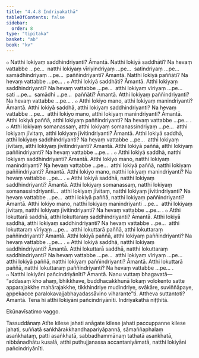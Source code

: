 ```yaml
---
title: "4.4.8 Indriyakathā"
tableOfContents: false
sidebar:
  order: 8
type: "tipitaka"
basket: "ab"
book: "kv"
---
```



<DynamicBreadcrumb />

<Division number="853" book="kv" bookNo="32" page="426">

<Paragraph number="2635" book="kv">
๐ Natthi lokiyaṃ saddhindriyanti? Āmantā. Natthi lokiyā saddhāti? Na hevaṃ vattabbe …pe…  natthi lokiyaṃ vīriyindriyaṃ …pe…  satindriyaṃ …pe…  samādhindriyaṃ …pe…  paññindriyanti? Āmantā. Natthi lokiyā paññāti? Na hevaṃ vattabbe …pe… .
</Paragraph>

<Paragraph number="2636" book="kv">
๐ Atthi lokiyā saddhāti? Āmantā. Atthi lokiyaṃ saddhindriyanti? Na hevaṃ vattabbe …pe…  atthi lokiyaṃ vīriyaṃ …pe…  sati …pe…  samādhi …pe…  paññāti? Āmantā. Atthi lokiyaṃ paññindriyanti? Na hevaṃ vattabbe …pe… .
</Paragraph>

<Paragraph number="2637" book="kv">
๐ Atthi lokiyo mano, atthi lokiyaṃ manindriyanti? Āmantā. Atthi lokiyā saddhā, atthi lokiyaṃ saddhindriyanti? Na hevaṃ vattabbe …pe…  atthi lokiyo mano, atthi lokiyaṃ manindriyanti? Āmantā. Atthi lokiyā paññā, atthi lokiyaṃ paññindriyanti? Na hevaṃ vattabbe …pe… .
</Paragraph>

<Paragraph number="2638" book="kv">
๐ Atthi lokiyaṃ somanassaṃ, atthi lokiyaṃ somanassindriyaṃ …pe…  atthi lokiyaṃ jīvitaṃ, atthi lokiyaṃ jīvitindriyanti? Āmantā. Atthi lokiyā saddhā, atthi lokiyaṃ saddhindriyanti? Na hevaṃ vattabbe …pe…  atthi lokiyaṃ jīvitaṃ, atthi lokiyaṃ jīvitindriyanti? Āmantā. Atthi lokiyā paññā, atthi lokiyaṃ paññindriyanti? Na hevaṃ vattabbe …pe… .
</Paragraph>

</Division>
<Division number="854" book="kv" bookNo="32" page="426">

<Paragraph number="2639" book="kv">
๐ Atthi lokiyā saddhā, natthi lokiyaṃ saddhindriyanti? Āmantā. Atthi lokiyo mano, natthi lokiyaṃ manindriyanti? Na hevaṃ vattabbe …pe…  atthi lokiyā paññā, natthi lokiyaṃ paññindriyanti? Āmantā. Atthi lokiyo mano, natthi lokiyaṃ manindriyanti? Na hevaṃ vattabbe …pe… .
</Paragraph>

<Paragraph number="2640" book="kv">
๐ Atthi lokiyā saddhā, natthi lokiyaṃ saddhindriyanti? Āmantā. Atthi lokiyaṃ somanassaṃ, natthi lokiyaṃ somanassindriyanti…  atthi lokiyaṃ jīvitaṃ, natthi lokiyaṃ jīvitindriyanti? Na hevaṃ vattabbe …pe…  atthi lokiyā paññā, natthi lokiyaṃ paññindriyanti? Āmantā. Atthi lokiyo mano, natthi lokiyaṃ manindriyanti …pe…  atthi lokiyaṃ jīvitaṃ, natthi lokiyaṃ jīvitindriyanti? Na hevaṃ vattabbe …pe… .
</Paragraph>

</Division>
<Division number="855" book="kv" bookNo="32" page="427">

<Paragraph number="2641" book="kv">
๐ Atthi lokuttarā saddhā, atthi lokuttaraṃ saddhindriyanti? Āmantā. Atthi lokiyā saddhā, atthi lokiyaṃ saddhindriyanti? Na hevaṃ vattabbe …pe…  atthi lokuttaraṃ vīriyaṃ …pe…  atthi lokuttarā paññā, atthi lokuttaraṃ paññindriyanti? Āmantā. Atthi lokiyā paññā, atthi lokiyaṃ paññindriyanti? Na hevaṃ vattabbe …pe… .
</Paragraph>

<Paragraph number="2642" book="kv">
๐ Atthi lokiyā saddhā, natthi lokiyaṃ saddhindriyanti? Āmantā. Atthi lokuttarā saddhā, natthi lokuttaraṃ saddhindriyanti? Na hevaṃ vattabbe …pe…  atthi lokiyaṃ vīriyaṃ …pe…  atthi lokiyā paññā, natthi lokiyaṃ paññindriyanti? Āmantā. Atthi lokuttarā paññā, natthi lokuttaraṃ paññindriyanti? Na hevaṃ vattabbe …pe… .
</Paragraph>

</Division>
<Division number="856" book="kv" bookNo="32" page="427">

<Paragraph number="2643" book="kv">
๐ Natthi lokiyāni pañcindriyānīti? Āmantā. Nanu vuttaṃ bhagavatā—  “addasaṃ kho ahaṃ, bhikkhave, buddhacakkhunā lokaṃ volokento satte apparajakkhe mahārajakkhe, tikkhindriye mudindriye, svākāre, suviññāpaye, appekacce paralokavajjabhayadassāvino viharante”ti. Attheva suttantoti? Āmantā. Tena hi atthi lokiyāni pañcindriyānīti.

</Paragraph>
</Division>

<Paragraph number="2644" type="center" book="kv">
Indriyakathā niṭṭhitā.

  
Ekūnavīsatimo vaggo.



</Paragraph>

<Paragraph number="2645" type="center" book="kv">
Tassuddānaṃ


</Paragraph>

<Paragraph number="2646" book="kv">
Atīte kilese jahati anāgate kilese jahati paccuppanne kilese jahati, suññatā saṅkhārakkhandhapariyāpannā, sāmaññaphalaṃ asaṅkhataṃ, patti asaṅkhatā, sabbadhammānaṃ tathatā asaṅkhatā, nibbānadhātu kusalā, atthi puthujjanassa accantaniyāmatā, natthi lokiyāni pañcindriyānīti.
</Paragraph>